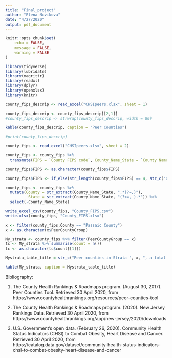 ```yaml
---
title: "Final_project"
author: "Elena Novikova"
date: "4/27/2020"
output: pdf_document
---
```


```r
knitr::opts_chunk$set(
	echo = FALSE,
	message = FALSE,
	warning = FALSE
)
```



```r

library(tidyverse)
library(lubridate)
library(magrittr)
library(readxl)
library(dplyr)
library(openxlsx)
library(knitr)

```

```r
county_fips_descrip <- read_excel("CHSIpeers.xlsx", sheet = 1)

county_fips_descrip <- county_fips_descrip[[2,1]]
#county_fips_descrip <- strwrap(county_fips_descrip, width = 80)

kable(county_fips_descrip, caption = "Peer Counties")

#print(county_fips_descrip)
```


```r
county_fips <- read_excel("CHSIpeers.xlsx", sheet = 2)

county_fips <- county_fips %>% 
  transmute(FIPS = `County FIPS code`, County_Name_State = `County Name, State`, PeerCountyGroup = `Peer County Group`)

county_fips$FIPS <- as.character(county_fips$FIPS)

county_fips$FIPS <- if_else(str_length(county_fips$FIPS) == 4, str_c("0", county_fips$FIPS), county_fips$FIPS)

```

```r
county_fips <- county_fips %>% 
  mutate(County = str_extract(County_Name_State, ".*(?=,)"),
          State = str_extract(County_Name_State, "(?<=, ).*")) %>% 
  select(-County_Name_State)

write_excel_csv(county_fips, "County_FIPS.csv")
write.xlsx(county_fips, "County_FIPS.xlsx")

```

```r
x <- filter(county_fips,County == "Passaic County")
x <- as.character(x$PeerCountyGroup)

My_strata <- county_fips %>% filter(PeerCountyGroup == x)
tc <- My_strata %>% summarise(count = n())
tc <- as.character(tc$count[[1]])

Mystrata_table_title = str_c("Peer counties in Strata ", x, ", a total of ", tc, " counties")

kable(My_strata, caption = Mystrata_table_title)


```








Bibliography:

1. The County Health Rankings & Roadmaps program. (August 30, 2017). Peer Counties Tool.
Retrieved 30 April 2020, from https://www.countyhealthrankings.org/resources/peer-counties-tool

2. The County Health Rankings & Roadmaps program. (2020). New Jersey Rankings Data.
Retrieved 30 April 2020, from https://www.countyhealthrankings.org/app/new-jersey/2020/downloads

3. U.S. Government’s open data. (February 26, 2020). Community Health Status Indicators (CHSI) to Combat Obesity, Heart Disease and Cancer.
Retrieved 30 April 2020, from https://catalog.data.gov/dataset/community-health-status-indicators-chsi-to-combat-obesity-heart-disease-and-cancer
